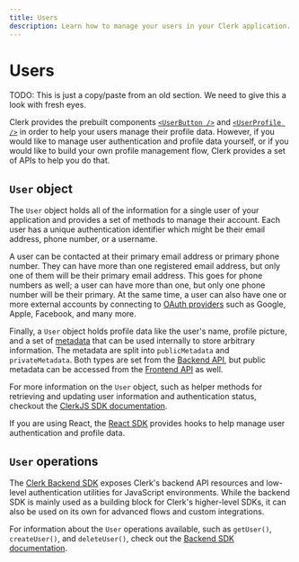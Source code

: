 ```yaml
---
title: Users
description: Learn how to manage your users in your Clerk application.
---
```


# Users

TODO: This is just a copy/paste from an old section. We need to give this a look with fresh eyes.

Clerk provides the prebuilt components [`<UserButton />`](/docs/components/user/user-button) and [`<UserProfile />`](/docs/components/user/user-profile) in order to help your users manage their profile data. However, if you would like to manage user authentication and profile data yourself, or if you would like to build your own profile management flow, Clerk provides a set of APIs to help you do that.

## `User` object

The `User` object holds all of the information for a single user of your application and provides a set of methods to manage their account. Each user has a unique authentication identifier which might be their email address, phone number, or a username.

A user can be contacted at their primary email address or primary phone number. They can have more than one registered email address, but only one of them will be their primary email address. This goes for phone numbers as well; a user can have more than one, but only one phone number will be their primary. At the same time, a user can also have one or more external accounts by connecting to [OAuth providers](/docs/authentication/social-connections/overview) such as Google, Apple, Facebook, and many more.

Finally, a `User` object holds profile data like the user's name, profile picture, and a set of [metadata](/docs/users/metadata) that can be used internally to store arbitrary information. The metadata are split into `publicMetadata` and `privateMetadata`. Both types are set from the [Backend API](https://clerk.com/docs/reference/backend-api), but public metadata can be accessed from the [Frontend API](https://clerk.com/docs/reference/frontend-api) as well.

For more information on the `User` object, such as helper methods for retrieving and updating user information and authentication status, checkout the [ClerkJS SDK documentation](/docs/references/javascript/user/user).

If you are using React, the [React SDK](/docs/references/react/use-user) provides hooks to help manage user authentication and profile data.

## `User` operations

The [Clerk Backend SDK](https://github.com/clerk/javascript/tree/main/packages/backend) exposes Clerk's backend API resources and low-level authentication utilities for JavaScript environments. While the backend SDK is mainly used as a building block for Clerk's higher-level SDKs, it can also be used on its own for advanced flows and custom integrations.

For information about the `User` operations available, such as `getUser()`, `createUser()`, and `deleteUser()`, check out the [Backend SDK documentation](/docs/references/backend/overview).
